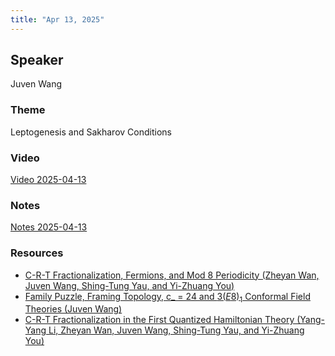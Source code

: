 ```yaml
---
title: "Apr 13, 2025"
---
```


## Speaker
Juven Wang

### Theme
Leptogenesis and Sakharov Conditions

### Video  
[Video 2025-04-13](https://drive.google.com/file/d/1raI8p-kbhTCo94QXyfhxBRy0fXx94YpF/view?usp=sharing)

### Notes  
[Notes 2025-04-13](https://drive.google.com/file/d/1Xco9ORlvGhZdUBarEkrZDlHiA1XI1EG1/view?usp=sharing)

### Resources  
- [C-R-T Fractionalization, Fermions, and Mod 8 Periodicity (Zheyan Wan, Juven Wang, Shing-Tung Yau, and Yi-Zhuang You)](https://drive.google.com/file/d/1J9yJCYtgck5i8Yj1isgHFNHvenEvR0V8/view?usp=sharing)
- [Family Puzzle, Framing Topology, c_ = 24 and $3(E8)_1$ Conformal Field Theories (Juven Wang)](https://drive.google.com/file/d/1ZAFihaQMbufnzSIA2JbeI1-QAK9eIcqt/view?usp=sharing)
- [C-R-T Fractionalization in the First Quantized Hamiltonian Theory (Yang-Yang Li, Zheyan Wan, Juven Wang, Shing-Tung Yau, and Yi-Zhuang You)](https://drive.google.com/file/d/17y31K7xEz4JqImQJeAg6CuVY6qsfz1Qg/view?usp=sharing)